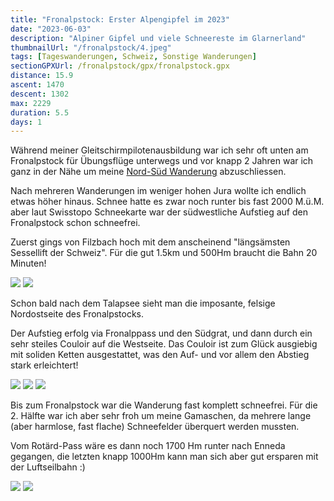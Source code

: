 ```yaml
---
title: "Fronalpstock: Erster Alpengipfel im 2023"
date: "2023-06-03"
description: "Alpiner Gipfel und viele Schneereste im Glarnerland"
thumbnailUrl: "/fronalpstock/4.jpeg"
tags: [Tageswanderungen, Schweiz, Sonstige Wanderungen]
sectionGPXUrl: /fronalpstock/gpx/fronalpstock.gpx
distance: 15.9
ascent: 1470
descent: 1302
max: 2229
duration: 5.5
days: 1
---
```


Während meiner Gleitschirmpilotenausbildung war ich sehr oft unten am Fronalpstock für Übungsflüge unterwegs und vor knapp 2 Jahren war ich ganz in der Nähe um meine <a href="/blog/2021-08-26-nord-sud-5/">Nord-Süd Wanderung</a> abzuschliessen.

Nach mehreren Wanderungen im weniger hohen Jura wollte ich endlich etwas höher hinaus. Schnee hatte es zwar noch runter bis fast 2000 M.ü.M. aber laut Swisstopo Schneekarte war der südwestliche Aufstieg auf den Fronalpstock schon schneefrei.

Zuerst gings von Filzbach hoch mit dem anscheinend "längsämsten Sessellift der Schweiz". Für die gut 1.5km und 500Hm braucht die Bahn 20 Minuten!

<Img
	src="/fronalpstock/1.jpeg"
	d="Talalpsee im Vordergrund, teils schneebedeckter Siwellen im Hintergrund"
/>
<Img
	src="/fronalpstock/2.jpeg"
	d="Nordostseite des Fronalpstocks (2. von rechts)"
/>

Schon bald nach dem Talapsee sieht man die imposante, felsige Nordostseite des Fronalpstocks.

Der Aufstieg erfolg via Fronalppass und den Südgrat, und dann durch ein sehr steiles Couloir auf die Westseite. Das Couloir ist zum Glück ausgiebig mit soliden Ketten ausgestattet, was den Auf- und vor allem den Abstieg stark erleichtert!

<Img src="/fronalpstock/3.jpeg" d="Couloir hoch zum Fronalpstock" />
<Img
	src="/fronalpstock/4.jpeg"
	d="Blick nach Norden mit den Churfirsten rechts im Hintergrund"
/>
<Img
	src="/fronalpstock/5.jpeg"
	d="Nach Süden, teils schneebedeckter Siwellen Mitte-Rechts"
/>

Bis zum Fronalpstock war die Wanderung fast komplett schneefrei. Für die 2. Hälfte war ich aber sehr froh um meine Gamaschen, da mehrere lange (aber harmlose, fast flache) Schneefelder überquert werden mussten.

Vom Rotärd-Pass wäre es dann noch 1700 Hm runter nach Enneda gegangen, die letzten knapp 1000Hm kann man sich aber gut ersparen mit der Luftseilbahn :)

<Img src="/fronalpstock/7.jpeg" d="Blick zurück auf den Fronalpstock" />
<Img src="/fronalpstock/8.jpeg" d="Fuchs, im Abstieg auf den Bärenboden" />
